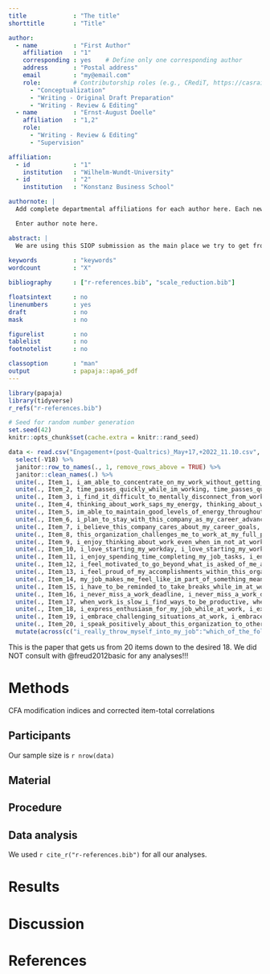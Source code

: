 ```yaml
---
title             : "The title"
shorttitle        : "Title"

author: 
  - name          : "First Author"
    affiliation   : "1"
    corresponding : yes    # Define only one corresponding author
    address       : "Postal address"
    email         : "my@email.com"
    role:         # Contributorship roles (e.g., CRediT, https://casrai.org/credit/)
      - "Conceptualization"
      - "Writing - Original Draft Preparation"
      - "Writing - Review & Editing"
  - name          : "Ernst-August Doelle"
    affiliation   : "1,2"
    role:
      - "Writing - Review & Editing"
      - "Supervision"

affiliation:
  - id            : "1"
    institution   : "Wilhelm-Wundt-University"
  - id            : "2"
    institution   : "Konstanz Business School"

authornote: |
  Add complete departmental affiliations for each author here. Each new line herein must be indented, like this line.

  Enter author note here.

abstract: |
  We are using this SIOP submission as the main place we try to get from 20 to 18 items. This will later be incorporated into the larger paper as well as the tech report.
  
keywords          : "keywords"
wordcount         : "X"

bibliography      : ["r-references.bib", "scale_reduction.bib"]

floatsintext      : no
linenumbers       : yes
draft             : no
mask              : no

figurelist        : no
tablelist         : no
footnotelist      : no

classoption       : "man"
output            : papaja::apa6_pdf
---
```


```r
library(papaja)
library(tidyverse)
r_refs("r-references.bib")
```

```r
# Seed for random number generation
set.seed(42)
knitr::opts_chunk$set(cache.extra = knitr::rand_seed)
```

```r

data <- read.csv("Engagement+(post-Qualtrics)_May+17,+2022_11.10.csv", header = F)[-c(1,3),] %>% 
  select(-V18) %>% 
  janitor::row_to_names(., 1, remove_rows_above = TRUE) %>% 
  janitor::clean_names(.) %>% 
  unite(., Item_1, i_am_able_to_concentrate_on_my_work_without_getting_distracted, i_am_able_to_concentrate_on_my_work_without_getting_distracted_2, sep = "", na.rm = T) %>% 
  unite(., Item_2, time_passes_quickly_while_im_working, time_passes_quickly_while_im_working_2, sep = "", na.rm = T) %>% 
  unite(., Item_3, i_find_it_difficult_to_mentally_disconnect_from_work, i_find_it_difficult_to_mentally_disconnect_from_work_2, sep = "", na.rm = T) %>% 
  unite(., Item_4, thinking_about_work_saps_my_energy, thinking_about_work_saps_my_energy_2, sep = "", na.rm = T) %>% 
  unite(., Item_5, im_able_to_maintain_good_levels_of_energy_throughout_the_workday, im_able_to_maintain_good_levels_of_energy_throughout_the_workday_2, sep = "", na.rm = T) %>% 
  unite(., Item_6, i_plan_to_stay_with_this_company_as_my_career_advances, i_plan_to_stay_with_this_company_as_my_career_advances_2, sep = "", na.rm = T) %>% 
  unite(., Item_7, i_believe_this_company_cares_about_my_career_goals, i_believe_this_company_cares_about_my_career_goals_2, sep = "", na.rm = T) %>% 
  unite(., Item_8, this_organization_challenges_me_to_work_at_my_full_potential, this_organization_challenges_me_to_work_at_my_full_potential_2, sep = "", na.rm = T) %>% 
  unite(., Item_9, i_enjoy_thinking_about_work_even_when_im_not_at_work, i_enjoy_thinking_about_work_even_when_im_not_at_work_2, sep = "", na.rm = T) %>% 
  unite(., Item_10, i_love_starting_my_workday, i_love_starting_my_workday_2, sep = "", na.rm = T) %>% 
  unite(., Item_11, i_enjoy_spending_time_completing_my_job_tasks, i_enjoy_spending_time_completing_my_job_tasks_2, sep = "", na.rm = T) %>% 
  unite(., Item_12, i_feel_motivated_to_go_beyond_what_is_asked_of_me_at_work, i_feel_motivated_to_go_beyond_what_is_asked_of_me_at_work_2, sep = "", na.rm = T) %>% 
  unite(., Item_13, i_feel_proud_of_my_accomplishments_within_this_organization, i_feel_proud_of_my_accomplishments_within_this_organization_2, sep = "", na.rm = T) %>% 
  unite(., Item_14, my_job_makes_me_feel_like_im_part_of_something_meaningful, my_job_makes_me_feel_like_im_part_of_something_meaningful_2, sep = "", na.rm = T) %>% 
  unite(., Item_15, i_have_to_be_reminded_to_take_breaks_while_im_at_work, i_have_to_be_reminded_to_take_breaks_while_im_at_work_2, sep = "", na.rm = T) %>% 
  unite(., Item_16, i_never_miss_a_work_deadline, i_never_miss_a_work_deadline_2, sep = "", na.rm = T) %>% 
  unite(., Item_17, when_work_is_slow_i_find_ways_to_be_productive, when_work_is_slow_i_find_ways_to_be_productive_2, sep = "", na.rm = T) %>% 
  unite(., Item_18, i_express_enthusiasm_for_my_job_while_at_work, i_express_enthusiasm_for_my_job_while_at_work_2, sep = "", na.rm = T) %>% 
  unite(., Item_19, i_embrace_challenging_situations_at_work, i_embrace_challenging_situations_at_work_2, sep = "", na.rm = T) %>% 
  unite(., Item_20, i_speak_positively_about_this_organization_to_others, i_speak_positively_about_this_organization_to_others_2, sep = "", na.rm = T) %>% 
  mutate(across(c("i_really_throw_myself_into_my_job":"which_of_the_following_categories_best_describes_your_current_work_arrangement"), ~as.numeric(.)))


```

This is the paper that gets us from 20 items down to the desired 18. We did NOT consult with @freud2012basic for any analyses!!!

# Methods
CFA modification indices and corrected item-total correlations

## Participants

Our sample size is `r nrow(data)`

## Material

## Procedure

## Data analysis
We used `r cite_r("r-references.bib")` for all our analyses.


# Results

# Discussion


\newpage

# References

::: {#refs custom-style="Bibliography"}
:::
